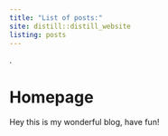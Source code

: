 ```yaml
---
title: "List of posts:"
site: distill::distill_website
listing: posts
---
```

  
.  
  
# Homepage
Hey this is my wonderful blog, have fun!
